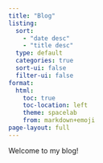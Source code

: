 ```yaml
---
title: "Blog"
listing:
  sort:
    - "date desc"
    - "title desc"
  type: default
  categories: true
  sort-ui: false
  filter-ui: false
format:
  html:
    toc: true
    toc-location: left
    theme: spacelab
    from: markdown+emoji
page-layout: full
---
```


Welcome to my blog!

